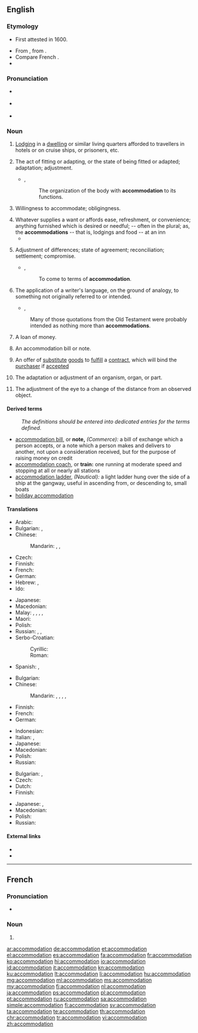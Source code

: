 ==English==
{{wikipedia|dab=accommodation}}
{{Webster 1913}}

===Etymology===
* {{sense|lodging}} First attested in 1600.
* From {{etyl|la|en}} {{term|accommodatio|accommodātiō|adjustment, accommodation, compliance|lang=la}}, from {{term|accommodo|accommodō|adapt, put in order|lang=la}}.
* Compare French {{term|accommodation|lang=fr}}.
* {{suffix|accommodate|tion}}

===Pronunciation===
* {{a|UK}} {{IPA|/ə.ˌkɒm.ə.ˈdeɪ.ʃən/}}
* {{a|US}} {{IPA|/ə.ˌkɑm.ə.ˈdeɪ.ʃən/}}
* {{rhymes|eɪʃən}}

===Noun===
{{en-noun|~}}

#{{senseid|en|lodging}}{{context|chiefly|British|usually|a mass noun|lang=en}} [[lodging|Lodging]] in a [[dwelling]] or similar living quarters afforded to travellers in hotels or on cruise ships, or prisoners, etc.
# {{context|countable|uncountable|followed by ''to''|lang=en}} The act of fitting or adapting, or the state of being fitted or adapted; adaptation; adjustment.
#* {{rfdate}}, {{w|Sir Matthew Hale}}
#*: The organization of the body with '''accommodation''' to its functions.
# {{context|countable|uncountable|lang=en}} Willingness to accommodate; obligingness.
# Whatever supplies a want or affords ease, refreshment, or convenience; anything furnished which is desired or needful; -- often in the plural; as, the '''accommodations''' -- that is, lodgings and food -- at an inn
#* {{rfquotek|Sir W. Scott}}
# {{context|countable|uncountable|lang=en}} Adjustment of differences; state of agreement; reconciliation; settlement; compromise.
#* {{rfdate}}, {{w|Thomas Babington Macaulay}}
#*: To come to terms of '''accommodation'''.
# {{context|countable|lang=en}} The application of a writer's language, on the ground of analogy, to something not originally referred to or intended.
#* {{rfdate}}, {{w|William Paley}}
#: Many of those quotations from the Old Testament were probably intended as nothing more than '''accommodations'''.
# {{context|countable|commerce|lang=en}} A loan of money.
# {{context|countable|commerce|lang=en}} An accommodation bill or note.
# {{context|countable|legal|lang=en}} An offer of [[substitute]] [[goods]] to [[fulfill]] a [[contract]], which will bind the [[purchaser]] if [[accepted]]
# {{context|countable|physiology|biology|lang=en}} The adaptation or adjustment of an organism, organ, or part.
# {{context|countable|medical|lang=en}} The adjustment of the eye to a change of the distance from an observed object.

====Derived terms====
: ''The definitions should be entered into dedicated entries for the terms defined.''
* [[accommodation bill]], or '''note,''' ''(Commerce):'' a bill of exchange which a person accepts, or a note which a person makes and delivers to another, not upon a consideration received, but for the purpose of raising money on credit
* [[accommodation coach]], or '''train:''' one running at moderate speed and stopping at all or nearly all stations
* [[accommodation ladder]], ''(Nautical):'' a light ladder hung over the side of a ship at the gangway, useful in ascending from, or descending to, small boats
* [[holiday accommodation]]

====Translations====
{{trans-top|lodging}}
* Arabic: {{t-|ar|الإقامة|tr=al-eekama|sc=Arab}}
* Bulgarian: {{t+|bg|квартира}}, {{t+|bg|жилище}}
* Chinese:
*: Mandarin: {{t|cmn|住處|sc=Hani}}, {{t|cmn|住处|tr=zhùchù|sc=Hani}}, {{t|cmn|膳宿|tr=shànsù|sc=Hani}}
* Czech: {{t-|cs|ubytování|n}}
* Finnish: {{t-|fi|majoitus}}
* French: {{t+|fr|hébergement}}
* German: {{t+|de|Unterkunft|f}}
* Hebrew: {{t-|he|לינה|f|tr=liná|alt=לִינָה|sc=Hebr}}, {{t-|he|מגורים|m-p|tr=megurím|alt=מְגוּרִים}}
* Ido: {{t+|io|lojeyo}}
{{trans-mid}}
* Japanese: {{t+|ja|宿泊|tr=しゅくはく, shukuhaku}}
* Macedonian: {{t-|mk|сместување|n|tr=smestúvanje}}
* Malay: {{t-|ms|penginapan}}, {{t-|ms|pemalaman}}, {{t-|ms|permalaman}}, {{t-|ms|lojing}}, {{t-|ms|akomodasi}}
* Maori: {{t|mi|wharenoho}}
* Polish: {{t-|pl|zakwaterowanie|n}}
* Russian: {{t+|ru|жильё|n|tr=žil'jó}}, {{qualifier|military}} {{t+|ru|расквартирование|n|tr=raskvartirovánije}}, {{t+|ru|жилище|n|tr=žilíšče}}
* Serbo-Croatian:
*: Cyrillic: {{t-|sh|смјештај|m}}
*: Roman: {{t-|sh|smještaj|m}}
* Spanish: {{t+|es|alojamiento|m}}, {{t+|es|hospedaje|m}}
{{trans-bottom}}

{{trans-top|state of being fitted and adapted}}
* Bulgarian: {{t+|bg|приспособяване}}
* Chinese:
*: Mandarin: {{t-|cmn|適應|sc=Hani}}, {{t-|cmn|适应|tr=shìyìng|sc=Hani}}, {{t|cmn|調節|sc=Hani}}, {{t|cmn|调节|tr=tiáojié|sc=Hani}}, {{t-|cmn|和解|tr=héjiě|sc=Hani}}
* Finnish: {{t-|fi|soveltuminen}}
* French: {{t+|fr|accommodation}}
* German: {{t+|de|Anpassung}}
{{trans-mid}}
* Indonesian: {{t+|id|akomodasi}}
* Italian: {{t-|it|sistemazione}}, {{t-|it|alloggio}}
* Japanese: {{t+|ja|設備|tr=setsubi}}
* Macedonian: {{t-|mk|прилагодување|n|tr=prilagodúvanje}}
* Polish: {{t-|pl|przystosowanie|n}}
* Russian: {{t+|ru|согласование|n|tr=soglasovánije}}
{{trans-bottom}}

{{trans-top|adjustment of the eye}}
* Bulgarian: {{t+|bg|приспособяване}}, {{t+|bg|привикване}}
* Czech: {{t+|cs|akomodace|f}}
* Dutch: {{t-|nl|accommodatie|f}}
* Finnish: {{t-|fi|sopeutuminen}}
{{trans-mid}}
* Japanese: {{t+|ja|調節|tr=chōsetsu}}, {{t+|ja|調整|tr=chōsei}}
* Macedonian: {{t-|mk|привикнување|n|tr=priviknúvanje}}
* Polish: {{t+|pl|akomodacja|f}}
* Russian: {{t+|ru|аккомодация|f|tr=akkomodácija}}
{{trans-bottom}}

====External links====
* {{R:Webster 1913}}
* {{R:OneLook}}

----

==French==

===Pronunciation===
* {{audio|Fr-accommodation.ogg|audio}}

===Noun===
{{fr-noun|f}}

# {{l/en|accommodation}}

[[ar:accommodation]]
[[de:accommodation]]
[[et:accommodation]]
[[el:accommodation]]
[[es:accommodation]]
[[fa:accommodation]]
[[fr:accommodation]]
[[ko:accommodation]]
[[hi:accommodation]]
[[io:accommodation]]
[[id:accommodation]]
[[it:accommodation]]
[[kn:accommodation]]
[[ku:accommodation]]
[[lt:accommodation]]
[[li:accommodation]]
[[hu:accommodation]]
[[mg:accommodation]]
[[ml:accommodation]]
[[ms:accommodation]]
[[my:accommodation]]
[[fj:accommodation]]
[[nl:accommodation]]
[[ja:accommodation]]
[[ps:accommodation]]
[[pl:accommodation]]
[[pt:accommodation]]
[[ru:accommodation]]
[[sa:accommodation]]
[[simple:accommodation]]
[[fi:accommodation]]
[[sv:accommodation]]
[[ta:accommodation]]
[[te:accommodation]]
[[th:accommodation]]
[[chr:accommodation]]
[[tr:accommodation]]
[[vi:accommodation]]
[[zh:accommodation]]